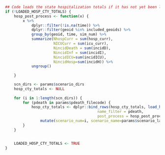 ```r
## Code loads the state hospitalization totals if it has not yet been loaded
if (!LOADED_HOSP_CTY_TOTALS) {
    hosp_post_process <- function(x) {
        x %>% 
            dplyr::filter(!is.na(time)) %>%
            dplyr::filter(geoid %in% included_geoids) %>%
            group_by(geoid, time, sim_num) %>% 
            summarize(NhospCurr = sum(hosp_curr),
                      NICUCurr = sum(icu_curr),
                      NincidDeath = sum(incidD),
                      NincidInf = sum(incidI),
                      NincidICU=sum(incidICU),
                      NincidHosp=sum(incidH)) %>% 
            ungroup()
      
    }

    scn_dirs <- params$scenario_dirs
    hosp_cty_totals <- NULL
    
    for (i in 1:length(scn_dirs)) {
        for (pdeath in params$pdeath_filecode) {
            hosp_cty_totals <- dplyr::bind_rows(hosp_cty_totals, load_hosp_sims_filtered(scn_dirs[i],
                                          name_filter = pdeath,
                                          post_process = hosp_post_process) %>% 
                mutate(scenario_num=i, scenario_name=params$scenario_labels[i], pdeath=pdeath))
        }
    }
    
    
    LOADED_HOSP_CTY_TOTALS <- TRUE
}


```
